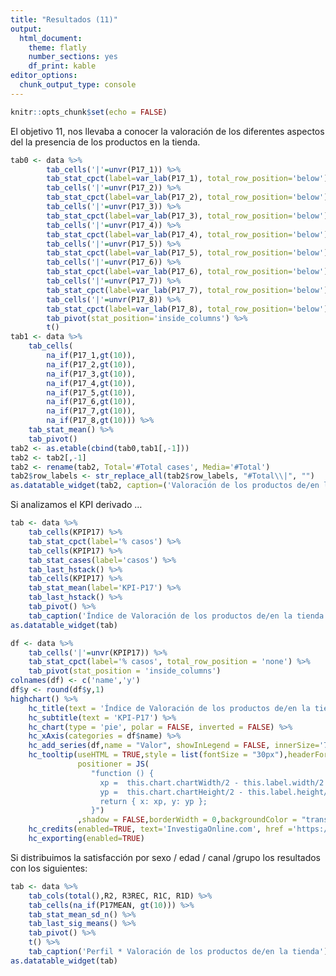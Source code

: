 ```yaml
---
title: "Resultados (11)"
output: 
  html_document: 
    theme: flatly
    number_sections: yes
    df_print: kable
editor_options: 
  chunk_output_type: console
---
```


```r
knitr::opts_chunk$set(echo = FALSE)
```

El objetivo 11, nos llevaba a conocer la valoración de los diferentes aspectos del la presencia de los productos en la tienda.

```r
tab0 <- data %>%
        tab_cells('|'=unvr(P17_1)) %>% 
        tab_stat_cpct(label=var_lab(P17_1), total_row_position='below') %>%
        tab_cells('|'=unvr(P17_2)) %>% 
        tab_stat_cpct(label=var_lab(P17_2), total_row_position='below') %>%
        tab_cells('|'=unvr(P17_3)) %>% 
        tab_stat_cpct(label=var_lab(P17_3), total_row_position='below') %>%
        tab_cells('|'=unvr(P17_4)) %>% 
        tab_stat_cpct(label=var_lab(P17_4), total_row_position='below') %>%
        tab_cells('|'=unvr(P17_5)) %>% 
        tab_stat_cpct(label=var_lab(P17_5), total_row_position='below') %>%
        tab_cells('|'=unvr(P17_6)) %>% 
        tab_stat_cpct(label=var_lab(P17_6), total_row_position='below') %>%
        tab_cells('|'=unvr(P17_7)) %>% 
        tab_stat_cpct(label=var_lab(P17_7), total_row_position='below') %>%
        tab_cells('|'=unvr(P17_8)) %>% 
        tab_stat_cpct(label=var_lab(P17_8), total_row_position='below') %>%
        tab_pivot(stat_position='inside_columns') %>%
        t()
tab1 <- data %>%
    tab_cells(
        na_if(P17_1,gt(10)),
        na_if(P17_2,gt(10)),
        na_if(P17_3,gt(10)),
        na_if(P17_4,gt(10)),
        na_if(P17_5,gt(10)),
        na_if(P17_6,gt(10)),
        na_if(P17_7,gt(10)),
        na_if(P17_8,gt(10))) %>% 
    tab_stat_mean() %>%
    tab_pivot()
tab2 <- as.etable(cbind(tab0,tab1[,-1]))
tab2 <- tab2[,-1]
tab2 <- rename(tab2, Total='#Total cases', Media='#Total')
tab2$row_labels <- str_replace_all(tab2$row_labels, "#Total\\|", "")
as.datatable_widget(tab2, caption=('Valoración de los productos de/en la tienda'))

```

Si analizamos el KPI derivado ...

```r
tab <- data %>%
	tab_cells(KPIP17) %>%
	tab_stat_cpct(label='% casos') %>%
    tab_cells(KPIP17) %>%
    tab_stat_cases(label='casos') %>%
    tab_last_hstack() %>%
    tab_cells(KPIP17) %>%
    tab_stat_mean(label='KPI-P17') %>%
    tab_last_hstack() %>%
	tab_pivot() %>%
    tab_caption('Índice de Valoración de los productos de/en la tienda')
as.datatable_widget(tab)
```

```r
df <- data %>%
	tab_cells('|'=unvr(KPIP17)) %>%
	tab_stat_cpct(label='% casos', total_row_position = 'none') %>%
	tab_pivot(stat_position = 'inside_columns')
colnames(df) <- c('name','y')
df$y <- round(df$y,1)
highchart() %>%
    hc_title(text = 'Índice de Valoración de los productos de/en la tienda') %>% 
    hc_subtitle(text = 'KPI-P17') %>% 
    hc_chart(type = 'pie', polar = FALSE, inverted = FALSE) %>% 
    hc_xAxis(categories = df$name) %>%
    hc_add_series(df,name = "Valor", showInLegend = FALSE, innerSize='75%',dataLabels = list(format="{point.name}<br>({point.y}%)"))%>%
    hc_tooltip(useHTML = TRUE,style = list(fontSize = "30px"),headerFormat = "",pointFormat = paste("<br><div style='text-align: center;'>Índice <b><br>",round(mean(data$KPIP17, na.rm = TRUE), 1),"</div>"),
               positioner = JS(
                  "function () {
                    xp =  this.chart.chartWidth/2 - this.label.width/2
                    yp =  this.chart.chartHeight/2 - this.label.height/2
                    return { x: xp, y: yp };
                  }")
               ,shadow = FALSE,borderWidth = 0,backgroundColor = "transparent",hideDelay = 9999) %>%
    hc_credits(enabled=TRUE, text='InvestigaOnline.com', href ='https://www.investigaonline.com') %>%
    hc_exporting(enabled=TRUE)
```

Si distribuimos la satisfacción por sexo / edad / canal /grupo los resultados con los siguientes:

```r
tab <- data %>%
    tab_cols(total(),R2, R3REC, R1C, R1D) %>%
    tab_cells(na_if(P17MEAN, gt(10))) %>%
    tab_stat_mean_sd_n() %>%
    tab_last_sig_means() %>%
	tab_pivot() %>%
    t() %>%
    tab_caption('Perfil * Valoración de los productos de/en la tienda')
as.datatable_widget(tab)
```
